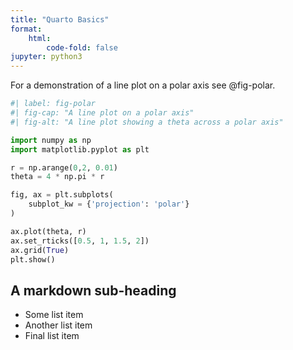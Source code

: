 ```yaml
---
title: "Quarto Basics"
format: 
    html: 
        code-fold: false
jupyter: python3
---
```


For a demonstration of a line plot on a polar axis see @fig-polar.

```python
#| label: fig-polar
#| fig-cap: "A line plot on a polar axis"
#| fig-alt: "A line plot showing a theta across a polar axis"

import numpy as np
import matplotlib.pyplot as plt

r = np.arange(0,2, 0.01)
theta = 4 * np.pi * r

fig, ax = plt.subplots(
    subplot_kw = {'projection': 'polar'}
)

ax.plot(theta, r)
ax.set_rticks([0.5, 1, 1.5, 2])
ax.grid(True)
plt.show()
```

## A markdown sub-heading

- Some list item
- Another list item
- Final list item